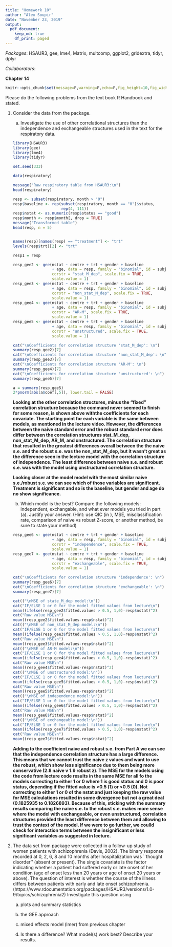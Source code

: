 ```yaml
---
title: "Homework 10"
author: "Alex Soupir"
date: "November 23, 2019"
output:
  pdf_document:
    keep_md: true
    df_print: paged
---
```


*Packages*: HSAUR3, gee, lme4, Matrix, multcomp, ggplot2, gridextra, tidyr, dplyr

*Collaborators*: 

**Chapter 14**

```r
knitr::opts_chunk$set(message=F,warning=F,echo=F,fig_height=10,fig_width=7,cache = F)
```


<!--
for gee, the data must be ordered by subject

if there is a large difference between the naive SE and the robust SE, probably want to use the robust Z values when looking at p values because the naive will probably be wrong.  <_ corstr = "independence"

if the naive and robust are clost together, we are not reasonably wrong in the context of the models. <- corstr = "exchangeable"
  if there are enough degrees of freedom, check for interactions between those that are reasonably significant to try and get a better idea of what is going on


-->

Please do the following problems from the text book R Handbook and stated.

1. Consider the \textbf{respiratory} data from the \textbf{HSAUR3} package.

    a. Investigate the use of other correlational structures than the independence and exchangeable structures used in the text for the respiratory data.
    
    ```r
    library(HSAUR3)
    library(gee)
    library(lme4)
    library(tidyr)
    
    set.seed(333)
    
    data(respiratory)
    
    message("Raw respiratory table from HSAUR3:\n")
    head(respiratory)
    
    resp <- subset(respiratory, month > "0")
    resp$baseline <- rep(subset(respiratory, month == "0")$status,
                         rep(4, 111))
    resp$nstat <- as.numeric(resp$status == "good")
    resp$month <- resp$month[, drop = TRUE]
    message("Transformed table")
    head(resp, n = 5)
    
    
    names(resp)[names(resp) == "treatment"] <- "trt"
    levels(resp$trt)[2] <- "trt"
    
    resp1 = resp
    
    resp_gee2 <- gee(nstat ~ centre + trt + gender + baseline 
                     + age, data = resp, family = "binomial", id = subject, 
                     corstr = "stat_M_dep", scale.fix = TRUE, 
                     scale.value = 1)
    resp_gee3 <- gee(nstat ~ centre + trt + gender + baseline 
                     + age, data = resp, family = "binomial", id = subject, 
                     corstr = "non_stat_M_dep", scale.fix = TRUE, 
                     scale.value = 1)
    resp_gee4 <- gee(nstat ~ centre + trt + gender + baseline 
                     + age, data = resp, family = "binomial", id = subject, 
                     corstr = "AR-M", scale.fix = TRUE, 
                     scale.value = 1)
    resp_gee5 <- gee(nstat ~ centre + trt + gender + baseline 
                     + age, data = resp, family = "binomial", id = subject, 
                     corstr = "unstructured", scale.fix = TRUE, 
                     scale.value = 1)
    
    cat("\nCoefficients for correlation structure 'stat_M_dep': \n")
    summary(resp_gee2)[7]
    cat("\nCoefficients for correlation structure 'non_stat_M_dep': \n")
    summary(resp_gee3)[7]
    cat("\nCoefficients for correlation structure 'AR-M': \n")
    summary(resp_gee4)[7]
    cat("\nCoefficients for correlation structure 'unstructured': \n")
    summary(resp_gee5)[7]
    ```
    
    ```r
    a = summary(resp_gee5)
    2*pnorm(abs(a$coef[,5]), lower.tail = FALSE)
    ```
    
    **Looking at the other correlation structures, minus the "fixed" correlation structure because the command never seemed to finish for some reason, is shown above withthe coefficients for each covariate. The starting point for each variable is the same between models, as mentioned in the lecture video. However, the differences between the naive standard error and the robust standard error does differ between the correlation structures stat_M_dep, non_stat_M_dep, AR_M, and unstructured. The correlation structure that resulted in the greatest differences overall between the the naive s.e. and the robust s.e. was the non_stat_M_dep, but it wasn't great as the difference seen in the lecture model with the correlation structure of independence. The least difference between naive s.e. and robust s.e. was with the model using unstructured correlation structure.**
    
    **Looking closer at the model model with the most similar naive s.e./robust s.e. we can see which of those variables are significant. Treatment is significant and so is the baseline, but gender and age do no show significance.**
   
    b. Which model is the best? Compare the following models: independent, exchangable, and what ever models you tried in part (a). Justify your answer. (Hint: use QIC (in \textbf{MESS}), MSE, misclassification rate, comparison of naive vs robust Z-score, or another method, be sure to state your method)
    
    ```r
    resp_gee6 <- gee(nstat ~ centre + trt + gender + baseline 
                     + age, data = resp, family = "binomial", id = subject, 
                     corstr = "independence", scale.fix = TRUE, 
                     scale.value = 1)
    resp_gee7 <- gee(nstat ~ centre + trt + gender + baseline 
                     + age, data = resp, family = "binomial", id = subject, 
                     corstr = "exchangeable", scale.fix = TRUE, 
                     scale.value = 1)
    
    cat("\nCoefficients for correlation structure 'independence': \n")
    summary(resp_gee6)[7]
    cat("\nCoefficients for correlation structure 'exchangeable': \n")
    summary(resp_gee7)[7]
    ```
    
    ```r
    cat(("\nMSE of state_M_dep model:\n"))
    cat("IF/ELSE 1 or 0 for the model fitted values from lecture\n")
    mean((ifelse(resp_gee2$fitted.values > 0.5, 1,0)-resp$nstat)^2)
    cat("Raw value MSE\n")
    mean((resp_gee2$fitted.values-resp$nstat)^2)
    cat(("\nMSE of non_stat_M_dep model:\n"))
    cat("IF/ELSE 1 or 0 for the model fitted values from lecture\n")
    mean((ifelse(resp_gee3$fitted.values > 0.5, 1,0)-resp$nstat)^2)
    cat("Raw value MSE\n")
    mean((resp_gee3$fitted.values-resp$nstat)^2)
    cat(("\nMSE of AR-M model:\n"))
    cat("IF/ELSE 1 or 0 for the model fitted values from lecture\n")
    mean((ifelse(resp_gee4$fitted.values > 0.5, 1,0)-resp$nstat)^2)
    cat("Raw value MSE\n")
    mean((resp_gee4$fitted.values-resp$nstat)^2)
    cat(("\nMSE of unstructured model:\n"))
    cat("IF/ELSE 1 or 0 for the model fitted values from lecture\n")
    mean((ifelse(resp_gee5$fitted.values > 0.5, 1,0)-resp$nstat)^2)
    cat("Raw value MSE\n")
    mean((resp_gee5$fitted.values-resp$nstat)^2)
    cat(("\nMSE of independence model:\n"))
    cat("IF/ELSE 1 or 0 for the model fitted values from lecture\n")
    mean((ifelse(resp_gee6$fitted.values > 0.5, 1,0)-resp$nstat)^2)
    cat("Raw value MSE\n")
    mean((resp_gee6$fitted.values-resp$nstat)^2)
    cat(("\nMSE of exchangeable model:\n"))
    cat("IF/ELSE 1 or 0 for the model fitted values from lecture\n")
    mean((ifelse(resp_gee7$fitted.values > 0.5, 1,0)-resp$nstat)^2)
    cat("Raw value MSE\n")
    mean((resp_gee7$fitted.values-resp$nstat)^2)
    
    
    ```
    
    **Adding to the coefficient naive and robust s.e. from Part A we can see that the independence correlation structure has a large difference. This means that we cannot trust the naive z values and want to use the robust, which show less significance due to them being more conservative (2.8 naive v 1.9 robust z). The MSE for the models using the code from lecture code results in the same MSE for all fo the models correcting to either 1 or 0 where 1 is good status and 0 is poor status, depending if the fitted value is >0.5 (1) or <0.5 (0). Not correcting to either 1 or 0 of the nstat and just keeping the raw value for MSE calculations resulted in some divergence but not a great deal (0.1825935 to 0.1826893). Because of this, sticking with the summary results comparing the naive s.e. to the robust s.e. makes more sense where the model with exchangeable, or even unstructured, correlation structures provided the least difference between them and allowing to trust the context of the model. If we were to go further, we coulld check for interaction terms between the insignificant or less significant variables as suggested in lecture.**
    
2. The data set \textbf{schizophrenia2} from \textbf{HSAUR3} package were collected in a follow-up study of women patients with schizophrenia (Davis, 2002). The binary response recorded at 0, 2, 6, 8 and 10 months after hospitalization was ``thought disorder'' (absent or present). The single covariate is the factor indicating whether a patient had suffered early or late onset of her condition (age of onset less than 20 years or age of onset 20 years or above). The question of interest is whether the course of the illness differs between patients with early and late onset schizophrenia. (https://www.rdocumentation.org/packages/HSAUR3/versions/1.0-9/topics/schizophrenia2)
Investigate this question using 

    a. plots and summary statistics
    
    b. the GEE approach
    
    c. mixed effects model (lmer) from previous chapter
    
    d. Is there a difference? What model(s) work best? Describe your results.
   